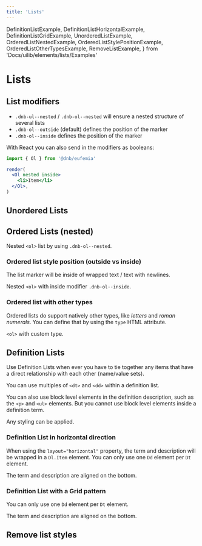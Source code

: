 ```yaml
---
title: 'Lists'
---
```


  DefinitionListExample,
  DefinitionListHorizontalExample,
  DefinitionListGridExample,
  UnorderedListExample,
  OrderedListNestedExample,
  OrderedListStylePositionExample,
  OrderedListOtherTypesExample,
  RemoveListExample,
} from 'Docs/uilib/elements/lists/Examples'

# Lists

## List modifiers

- `.dnb-ul--nested` / `.dnb-ol--nested` will ensure a nested structure of several lists
- `.dnb-ol--outside` (default) defines the position of the marker
- `.dnb-ol--inside` defines the position of the marker

With React you can also send in the modifiers as booleans:

```jsx
import { Ol } from '@dnb/eufemia'

render(
  <Ol nested inside>
    <li>Item</li>
  </Ol>,
)
```

## Unordered Lists

<UnorderedListExample />

## Ordered Lists (nested)

Nested `<ol>` list by using `.dnb-ol--nested`.

<OrderedListNestedExample />

### Ordered list style position (outside vs inside)

The list marker will be inside of wrapped text / text with newlines.

Nested `<ol>` with inside modifier `.dnb-ol--inside`.

<OrderedListStylePositionExample />

### Ordered list with other types

Ordered lists do support natively other types, like _letters_ and _roman numerals_. You can define that by using the `type` HTML attribute.

`<ol>` with custom type.

<OrderedListOtherTypesExample />

## Definition Lists

Use Definition Lists when ever you have to tie together any items that have a direct relationship with each other (name/value sets).

You can use multiples of `<dt>` and `<dd>` within a definition list.

You can also use block level elements in the definition description, such as the `<p>` and `<ul>` elements. But you cannot use block level elements inside a definition term.

Any styling can be applied.

<DefinitionListExample />

### Definition List in horizontal direction

When using the `layout="horizontal"` property, the term and description will be wrapped in a `Dl.Item` element. You can only use one `Dd` element per `Dt` element.

The term and description are aligned on the bottom.

<DefinitionListHorizontalExample />

### Definition List with a Grid pattern

You can only use one `Dd` element per `Dt` element.

The term and description are aligned on the bottom.

<DefinitionListGridExample />

## Remove list styles

<RemoveListExample />
